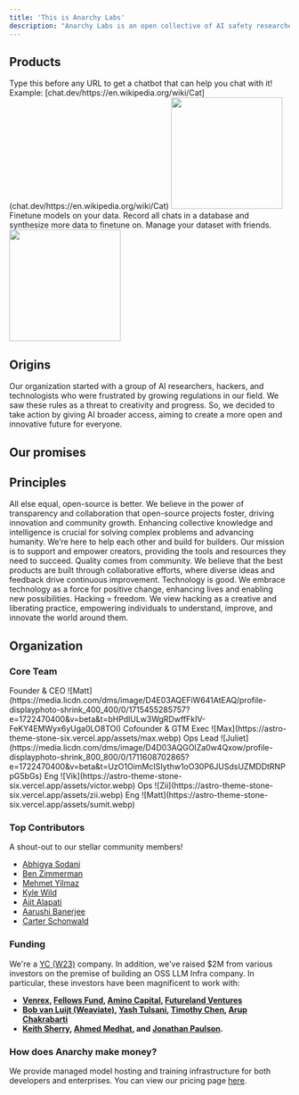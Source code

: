 ```yaml
---
title: 'This is Anarchy Labs'
description: "Anarchy Labs is an open collective of AI safety researchers and developers who decided to rebel against restrictive regulations by giving the world access to AI."
---
```


## Products

<CardGroup cols={2}>
  <Card title="Doc Assistant" icon="comment-dots" href="/chatdev/gettingstarted">
    Type this before any URL to get a chatbot that can help you chat with it!  
    Example: [chat.dev/https://en.wikipedia.org/wiki/Cat](chat.dev/https://en.wikipedia.org/wiki/Cat)
    <Card><img height="200" src="https://github.com/anarchy-ai/docs/blob/main/images/chat.dev%20screenshot.jpg?raw=true" href="chat.dev/https://en.wikipedia.org/wiki/Cat"/></Card>
  </Card>
  <Card title="Training Platform" icon="layer-group" href="https://chat.dev">
    Finetune models on your data. Record all chats in a database and synthesize more data to finetune on. Manage your dataset with friends.
    <Card><img height="200" src="https://github.com/anarchy-ai/docs/blob/main/images/chatdev_platform.jpg?raw=true" /></Card>
  </Card>
</CardGroup>

## Origins

Our organization started with a group of AI researchers, hackers, and technologists who were frustrated by growing regulations in our field. We saw these rules as a threat to creativity and progress. So, we decided to take action by giving AI broader access, aiming to create a more open and innovative future for everyone.

## Our promises

<Steps>
  <Step title="We will move towards open-source, not away from it.">
  </Step>
  <Step title="We will work to accelerate the commoditization of AI.">
  </Step>
  <Step title="We will not judge your use-cases (provided it is legal).">
  </Step>
</Steps>

## Principles

<CardGroup cols={1}>
  <Card title="Open-Source is Better" icon="code-branch">
    All else equal, open-source is better. We believe in the power of transparency and collaboration that open-source projects foster, driving innovation and community growth.
  </Card>
  <Card title="Advancing Intelligence" icon="lightbulb">
    Enhancing collective knowledge and intelligence is crucial for solving complex problems and advancing humanity.
  </Card>
  <Card title="Quality comes from Community" icon="handshake">
    We’re here to help each other and build for builders. Our mission is to support and empower creators, providing the tools and resources they need to succeed.
  </Card>
  <Card title="Quality from Community" icon="users">
    Quality comes from community. We believe that the best products are built through collaborative efforts, where diverse ideas and feedback drive continuous improvement.
  </Card>
  <Card title="Technology Changes The World" icon="gear">
    Technology is good. We embrace technology as a force for positive change, enhancing lives and enabling new possibilities.
  </Card>
  <Card title="Hacker Ethics" icon="unlock">
    Hacking = freedom. We view hacking as a creative and liberating practice, empowering individuals to understand, improve, and innovate the world around them.
  </Card>
</CardGroup>



## Organization

### Core Team


<CardGroup cols={3}>
  <Card title="Matthew Mirman, PhD" href="https://www.linkedin.com/in/matthewmirman/" icon="chess-king">
  Founder & CEO
  <Card href="">
      ![Matt](https://media.licdn.com/dms/image/D4E03AQEFiW641AtEAQ/profile-displayphoto-shrink_400_400/0/1715455285757?e=1722470400&v=beta&t=bHPdlULw3WgRDwffFkIV-FeKY4EMWyx6yUga0LO8TOI)
  </Card>
  </Card>
  <Card title="Max Sonderby" icon="chess-knight" href="https://www.linkedin.com/in/max-sonderby">
    Cofounder & GTM Exec
    <Card href="">
      ![Max](https://astro-theme-stone-six.vercel.app/assets/max.webp)
  </Card>
  </Card>
  <Card title="Juliet Paust" icon="chess-queen" href="https://www.linkedin.com/in/juliet-paust-015a94190/">
    Ops Lead
    <Card href="">
      ![Juliet](https://media.licdn.com/dms/image/D4D03AQGOIZa0w4Qxow/profile-displayphoto-shrink_800_800/0/1711608702865?e=1722470400&v=beta&t=UzO1OimMcISIythw1oO30P6JUSdsUZMDDtRNPpG5bGs)
  </Card>
  </Card>
  <Card title="Victor Odede" icon="chess-rook" href="https://www.linkedin.com/in/victor-odede-aaa907114/">
    Eng
    <Card href="">
      ![Vik](https://astro-theme-stone-six.vercel.app/assets/victor.webp)
  </Card>
  </Card>
  <Card title="Zinhle Maseko" icon="chess-bishop" href="https://www.linkedin.com/in/ziim/">
    Ops
    <Card href="">
      ![Zii](https://astro-theme-stone-six.vercel.app/assets/zii.webp)
  </Card>
  </Card>
  <Card title="Sumit Jangir" icon="chess-rook" href="https://www.linkedin.com/in/sumit-jangir/">
    Eng
    <Card href="">
      ![Matt](https://astro-theme-stone-six.vercel.app/assets/sumit.webp)
  </Card>
  </Card>
</CardGroup>

### Top Contributors

A shout-out to our stellar community members!

- [Abhigya Sodani](https://www.linkedin.com/in/abhigya-sodani-405918160/)
- [Ben Zimmerman](https://www.linkedin.com/in/zimmermananalysis/)
- [Mehmet Yilmaz](https://www.linkedin.com/in/mehmet-mhy/) 
- [Kyle Wild](https://www.linkedin.com/in/kylewild/)
- [Ajit Alapati](https://www.linkedin.com/in/ajit-alapati/)	
- [Aarushi Banerjee](https://www.linkedin.com/in/ab99/)
- [Carter Schonwald](https://www.linkedin.com/in/carter-schonwald-aa178132/)

### Funding 

We're a [YC (W23)](https://www.ycombinator.com/companies/anarchy-labs) company. In addition, we've raised $2M from various investors on the premise of building an OSS LLM Infra company.  In particular, these investors have been magnificent to work with:
- **[Venrex](https://www.venrex.partners/), [Fellows Fund](https://www.fellowsfundvc.com/), [Amino Capital](https://www.aminocapital.com/), [Futureland Ventures](https://www.futurelandventures.com/)**
- **[Bob van Luijt (Weaviate)](https://www.linkedin.com/in/bobvanluijt/), [Yash Tulsani](https://www.linkedin.com/in/yash-tulsani/), [Timothy Chen](https://www.linkedin.com/in/timchen/), [Arup Chakrabarti](https://www.linkedin.com/in/arupchak/)**
- **[Keith Sherry](https://www.linkedin.com/in/keithtsherry/), [Ahmed Medhat](https://www.linkedin.com/in/ahmedmedhatm/), and [Jonathan Paulson](https://www.linkedin.com/in/jonathan-paulson-aa57203a/).**

### How does Anarchy make money?

We provide managed model hosting and training infrastructure for both developers and enterprises. You can view our pricing page [here](/platform/build_your_own_llms/pricing).

<Snippet file="discord.mdx" />
<Snippet file="ycjobs.mdx" />
<Snippet file="contact.mdx" />
